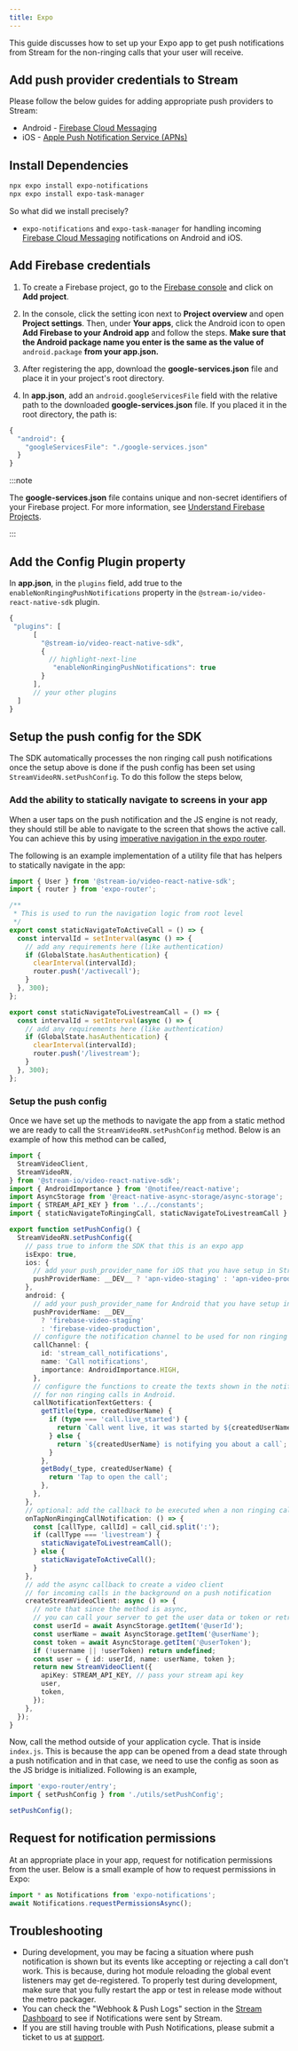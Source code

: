 ```yaml
---
title: Expo
---
```



This guide discusses how to set up your Expo app to get push notifications from Stream for the non-ringing calls that your user will receive.

## Add push provider credentials to Stream

Please follow the below guides for adding appropriate push providers to Stream:

- Android - [Firebase Cloud Messaging](../../push-providers/firebase/)
- iOS - [Apple Push Notification Service (APNs)](../../push-providers/apn-voip/)

## Install Dependencies

```bash title=Terminal
npx expo install expo-notifications
npx expo install expo-task-manager
```

So what did we install precisely?

- `expo-notifications` and `expo-task-manager` for handling incoming [Firebase Cloud Messaging](https://firebase.google.com/docs/cloud-messaging) notifications on Android and iOS.

## Add Firebase credentials

1. To create a Firebase project, go to the [Firebase console](https://console.firebase.google.com/) and click on **Add project**.

2. In the console, click the setting icon next to **Project overview** and open **Project settings**. Then, under **Your apps**, click the Android icon to open **Add Firebase to your Android app** and follow the steps. **Make sure that the Android package name you enter is the same as the value of** `android.package` **from your app.json.**

3. After registering the app, download the **google-services.json** file and place it in your project's root directory.

4. In **app.json**, add an `android.googleServicesFile` field with the relative path to the downloaded **google-services.json** file. If you placed it in the root directory, the path is:

```js title="app.json"
{
  "android": {
    "googleServicesFile": "./google-services.json"
  }
}
```

:::note

The **google-services.json** file contains unique and non-secret identifiers of your Firebase project. For more information, see [Understand Firebase Projects](https://firebase.google.com/docs/projects/learn-more#config-files-objects).

:::
## Add the Config Plugin property

In **app.json**, in the `plugins` field, add true to the `enableNonRingingPushNotifications` property in the `@stream-io/video-react-native-sdk` plugin.

```js title="app.json"
{
 "plugins": [
      [
        "@stream-io/video-react-native-sdk",
        {
          // highlight-next-line
           "enableNonRingingPushNotifications": true
        }
      ],
      // your other plugins
  ]
}
```

## Setup the push config for the SDK

The SDK automatically processes the non ringing call push notifications once the setup above is done if the push config has been set using `StreamVideoRN.setPushConfig`. To do this follow the steps below,

### Add the ability to statically navigate to screens in your app

When a user taps on the push notification and the JS engine is not ready, they should still be able to navigate to the screen that shows the active call. You can achieve this by using [imperative navigation in the expo router](https://docs.expo.dev/routing/navigating-pages/#imperative-navigation).

The following is an example implementation of a utility file that has helpers to statically navigate in the app:

```ts title="src/utils/staticNavigation.ts"
import { User } from '@stream-io/video-react-native-sdk';
import { router } from 'expo-router';

/**
 * This is used to run the navigation logic from root level
 */
export const staticNavigateToActiveCall = () => {
  const intervalId = setInterval(async () => {
    // add any requirements here (like authentication)
    if (GlobalState.hasAuthentication) {
      clearInterval(intervalId);
      router.push('/activecall');
    }
  }, 300);
};

export const staticNavigateToLivestreamCall = () => {
  const intervalId = setInterval(async () => {
    // add any requirements here (like authentication)
    if (GlobalState.hasAuthentication) {
      clearInterval(intervalId);
      router.push('/livestream');
    }
  }, 300);
};
```

### Setup the push config

Once we have set up the methods to navigate the app from a static method we are ready to call the `StreamVideoRN.setPushConfig` method. Below is an example of how this method can be called,

```ts title="src/utils/setPushConfig.ts"
import {
  StreamVideoClient,
  StreamVideoRN,
} from '@stream-io/video-react-native-sdk';
import { AndroidImportance } from '@notifee/react-native';
import AsyncStorage from '@react-native-async-storage/async-storage';
import { STREAM_API_KEY } from '../../constants';
import { staticNavigateToRingingCall, staticNavigateToLivestreamCall } from './staticNavigationUtils';

export function setPushConfig() {
  StreamVideoRN.setPushConfig({
    // pass true to inform the SDK that this is an expo app
    isExpo: true,
    ios: {
      // add your push_provider_name for iOS that you have setup in Stream dashboard
      pushProviderName: __DEV__ ? 'apn-video-staging' : 'apn-video-production',
    },
    android: {
      // add your push_provider_name for Android that you have setup in Stream dashboard
      pushProviderName: __DEV__
        ? 'firebase-video-staging'
        : 'firebase-video-production',
      // configure the notification channel to be used for non ringing calls for Android.
      callChannel: {
        id: 'stream_call_notifications',
        name: 'Call notifications',
        importance: AndroidImportance.HIGH,
      },
      // configure the functions to create the texts shown in the notification
      // for non ringing calls in Android.
      callNotificationTextGetters: {
        getTitle(type, createdUserName) {
          if (type === 'call.live_started') {
            return `Call went live, it was started by ${createdUserName}`;
          } else {
            return `${createdUserName} is notifying you about a call`;
          }
        },
        getBody(_type, createdUserName) {
          return 'Tap to open the call';
        },
      },
    },
    // optional: add the callback to be executed when a non ringing call notification is tapped
    onTapNonRingingCallNotification: () => {
      const [callType, callId] = call_cid.split(':');
      if (callType === 'livestream') {
        staticNavigateToLivestreamCall();
      } else {
        staticNavigateToActiveCall();
      }
    },
    // add the async callback to create a video client
    // for incoming calls in the background on a push notification
    createStreamVideoClient: async () => {
      // note that since the method is async,
      // you can call your server to get the user data or token or retrieve from offline storage.
      const userId = await AsyncStorage.getItem('@userId');
      const userName = await AsyncStorage.getItem('@userName');
      const token = await AsyncStorage.getItem('@userToken');
      if (!username || !userToken) return undefined;
      const user = { id: userId, name: userName, token };
      return new StreamVideoClient({
        apiKey: STREAM_API_KEY, // pass your stream api key
        user,
        token,
      });
    },
  });
}
```

Now, call the method outside of your application cycle. That is inside `index.js`. This is because the app can be opened from a dead state through a push notification and in that case, we need to use the config as soon as the JS bridge is initialized. Following is an example,

```js title="index.js"
import 'expo-router/entry';
import { setPushConfig } from './utils/setPushConfig';

setPushConfig();
```

## Request for notification permissions

At an appropriate place in your app, request for notification permissions from the user. Below is a small example of how to request permissions in Expo:

```js
import * as Notifications from 'expo-notifications';
await Notifications.requestPermissionsAsync();
```

## Troubleshooting

- During development, you may be facing a situation where push notification is shown but its events like accepting or rejecting a call don't work. This is because, during hot module reloading the global event listeners may get de-registered. To properly test during development, make sure that you fully restart the app or test in release mode without the metro packager.
- You can check the "Webhook & Push Logs" section in the [Stream Dashboard](https://dashboard.getstream.io/) to see if Notifications were sent by Stream.
- If you are still having trouble with Push Notifications, please submit a ticket to us at [support](https://getstream.io/contact/support/).